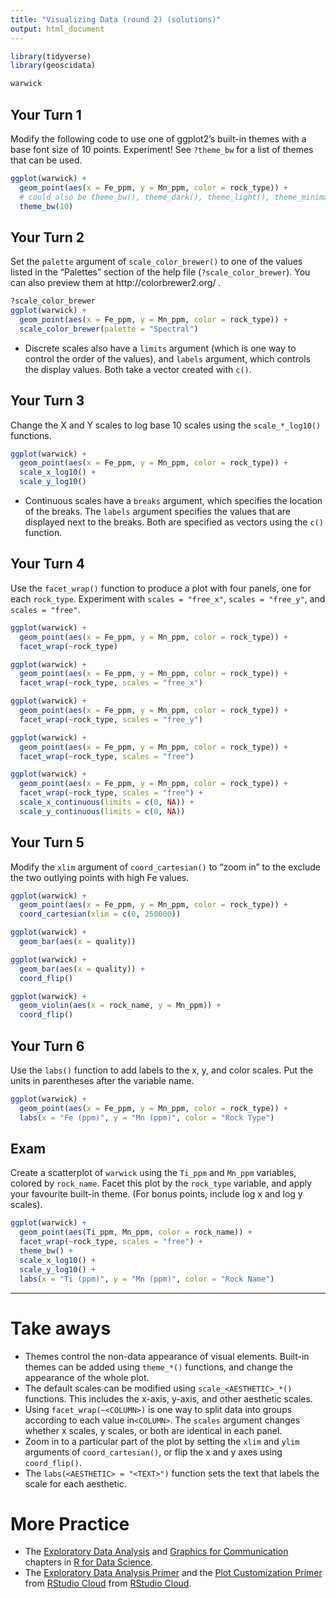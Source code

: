 ```yaml
---
title: "Visualizing Data (round 2) (solutions)"
output: html_document
---
```


```r
library(tidyverse)
library(geoscidata)
```

```r
warwick
```

## Your Turn 1

Modify the following code to use one of ggplot2's built-in themes with a base font size of 10 points. Experiment! See `?theme_bw` for a list of themes that can be used.

```r
ggplot(warwick) + 
  geom_point(aes(x = Fe_ppm, y = Mn_ppm, color = rock_type)) +
  # could also be theme_bw(), theme_dark(), theme_light(), theme_minimal(), theme_linedraw(), theme_classic()
  theme_bw(10)
```

## Your Turn 2

Set the `palette` argument of `scale_color_brewer()` to one of the values listed in the "Palettes" section of the help file (`?scale_color_brewer`). You can also preview them at http://colorbrewer2.org/ .

```r
?scale_color_brewer
ggplot(warwick) + 
  geom_point(aes(x = Fe_ppm, y = Mn_ppm, color = rock_type)) +
  scale_color_brewer(palette = "Spectral")
```

- Discrete scales also have a `limits` argument (which is one way to control the order of the values), and `labels` argument, which controls the display values. Both take a vector created with `c()`.

## Your Turn 3

Change the X and Y scales to log base 10 scales using the `scale_*_log10()` functions.

```r
ggplot(warwick) + 
  geom_point(aes(x = Fe_ppm, y = Mn_ppm, color = rock_type)) +
  scale_x_log10() +
  scale_y_log10()
```

- Continuous scales have a `breaks` argument, which specifies the location of the breaks. The `labels` argument specifies the values that are displayed next to the breaks. Both are specified as vectors using the `c()` function.

## Your Turn 4

Use the `facet_wrap()` function to produce a plot with four panels, one for each `rock_type`. Experiment with `scales = "free_x"`, `scales = "free_y"`, and `scales = "free"`.

```r
ggplot(warwick) + 
  geom_point(aes(x = Fe_ppm, y = Mn_ppm, color = rock_type)) +
  facet_wrap(~rock_type)
```

```r
ggplot(warwick) + 
  geom_point(aes(x = Fe_ppm, y = Mn_ppm, color = rock_type)) +
  facet_wrap(~rock_type, scales = "free_x")
```

```r
ggplot(warwick) + 
  geom_point(aes(x = Fe_ppm, y = Mn_ppm, color = rock_type)) +
  facet_wrap(~rock_type, scales = "free_y")
```

```r
ggplot(warwick) + 
  geom_point(aes(x = Fe_ppm, y = Mn_ppm, color = rock_type)) +
  facet_wrap(~rock_type, scales = "free")
```

```r
ggplot(warwick) + 
  geom_point(aes(x = Fe_ppm, y = Mn_ppm, color = rock_type)) +
  facet_wrap(~rock_type, scales = "free") +
  scale_x_continuous(limits = c(0, NA)) +
  scale_y_continuous(limits = c(0, NA))
```

## Your Turn 5

Modify the `xlim` argument of `coord_cartesian()` to "zoom in" to the exclude the two outlying points with high Fe values.

```r
ggplot(warwick) + 
  geom_point(aes(x = Fe_ppm, y = Mn_ppm, color = rock_type)) +
  coord_cartesian(xlim = c(0, 250000))
```

```r
ggplot(warwick) + 
  geom_bar(aes(x = quality))
```

```r
ggplot(warwick) + 
  geom_bar(aes(x = quality)) +
  coord_flip()
```

```r
ggplot(warwick) + 
  geom_violin(aes(x = rock_name, y = Mn_ppm)) +
  coord_flip()
```

## Your Turn 6

Use the `labs()` function to add labels to the x, y, and color scales. Put the units in parentheses after the variable name.

```r
ggplot(warwick) + 
  geom_point(aes(x = Fe_ppm, y = Mn_ppm, color = rock_type)) +
  labs(x = "Fe (ppm)", y = "Mn (ppm)", color = "Rock Type")
```

## Exam

Create a scatterplot of `warwick` using the `Ti_ppm` and `Mn_ppm` variables, colored by `rock_name`. Facet this plot by the `rock_type` variable, and apply your favourite built-in theme. (For bonus points, include log x and log y scales).

```r
ggplot(warwick) +
  geom_point(aes(Ti_ppm, Mn_ppm, color = rock_name)) +
  facet_wrap(~rock_type, scales = "free") +
  theme_bw() +
  scale_x_log10() +
  scale_y_log10() +
  labs(x = "Ti (ppm)", y = "Mn (ppm)", color = "Rock Name")
```

***

# Take aways

- Themes control the non-data appearance of visual elements. Built-in themes can be added using `theme_*()` functions, and change the appearance of the whole plot.
- The default scales can be modified using `scale_<AESTHETIC>_*()` functions. This includes the x-axis, y-axis, and other aesthetic scales.
- Using `facet_wrap(~<COLUMN>)` is one way to split data into groups according to each value in`<COLUMN>`. The `scales` argument changes whether x scales, y scales, or both are identical in each panel.
- Zoom in to a particular part of the plot by setting the `xlim` and `ylim` arguments of `coord_cartesian()`, or flip the x and y axes using `coord_flip()`.
- The `labs(<AESTHETIC> = "<TEXT>")` function sets the text that labels the scale for each aesthetic.

# More Practice

- The [Exploratory Data Analysis](https://r4ds.had.co.nz/exploratory-data-analysis.html) and [Graphics for Communication](https://r4ds.had.co.nz/graphics-for-communication.html) chapters in [R for Data Science](https://r4ds.had.co.nz/).
- The [Exploratory Data Analysis Primer](https://rstudio.cloud/learn/primers/3.1) and the [Plot Customization Primer](https://rstudio.cloud/learn/primers/3.8) from [RStudio Cloud](https://rstudio.cloud/) from [RStudio Cloud](https://rstudio.cloud/).
